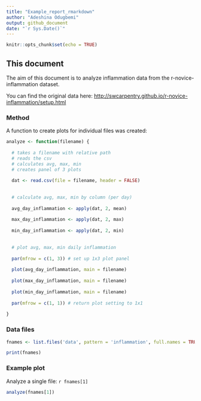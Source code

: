 ```yaml
---
title: "Example_report_rmarkdown"
author: "Adeshina Odugbemi"
output: github_document
date: "`r Sys.Date()`"
---
```


```r
knitr::opts_chunk$set(echo = TRUE)
```

## This document

The aim of this document is to analyze inflammation data from the r-novice-inflammation dataset.

You can find the original data here: <http://swcarpentry.github.io/r-novice-inflammation/setup.html>

### Method

A function to create plots for individual files was created:

```r

analyze <- function(filename) {
  
  # takes a filename with relative path
  # reads the csv
  # calculates avg, max, min
  # creates panel of 3 plots
  
  dat <- read.csv(file = filename, header = FALSE)
  
  
  # calculate avg, max, min by column (per day)
  
  avg_day_inflammation <- apply(dat, 2, mean)
  
  max_day_inflammation <- apply(dat, 2, max)
  
  min_day_inflammation <- apply(dat, 2, min)
  
  
  # plot avg, max, min daily inflammation
  
  par(mfrow = c(1, 3)) # set up 1x3 plot panel
  
  plot(avg_day_inflammation, main = filename)
  
  plot(max_day_inflammation, main = filename)
  
  plot(min_day_inflammation, main = filename)
  
  par(mfrow = c(1, 1)) # return plot setting to 1x1
  
}

```

### Data files

```r

fnames <- list.files('data', pattern = 'inflammation', full.names = TRUE)

print(fnames)

```




### Example plot

Analyze a single file: `r fnames[1]`

```r
  
analyze(fnames[1])

```

